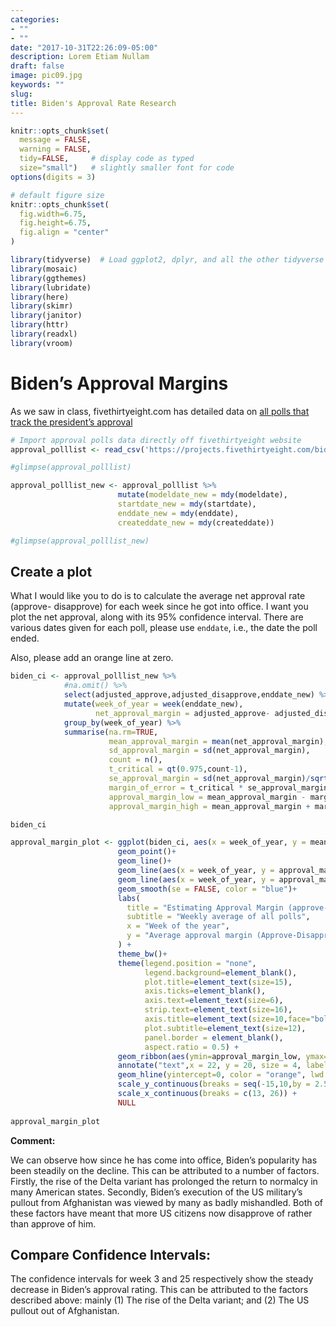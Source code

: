 ```yaml
---
categories:
- ""
- ""
date: "2017-10-31T22:26:09-05:00"
description: Lorem Etiam Nullam
draft: false
image: pic09.jpg
keywords: ""
slug: 
title: Biden's Approval Rate Research
---
```



```r
knitr::opts_chunk$set(
  message = FALSE, 
  warning = FALSE, 
  tidy=FALSE,     # display code as typed
  size="small")   # slightly smaller font for code
options(digits = 3)

# default figure size
knitr::opts_chunk$set(
  fig.width=6.75, 
  fig.height=6.75,
  fig.align = "center"
)
```


```r
library(tidyverse)  # Load ggplot2, dplyr, and all the other tidyverse packages
library(mosaic)
library(ggthemes)
library(lubridate)
library(here)
library(skimr)
library(janitor)
library(httr)
library(readxl)
library(vroom)
```


# Biden's Approval Margins

As we saw in class, fivethirtyeight.com has detailed data on [all polls that track the president's approval ](https://projects.fivethirtyeight.com/biden-approval-ratings)

```r
# Import approval polls data directly off fivethirtyeight website
approval_polllist <- read_csv('https://projects.fivethirtyeight.com/biden-approval-data/approval_polllist.csv') 

#glimpse(approval_polllist)

approval_polllist_new <- approval_polllist %>%
                        mutate(modeldate_new = mdy(modeldate),
                        startdate_new = mdy(startdate),
                        enddate_new = mdy(enddate),
                        createddate_new = mdy(createddate))

#glimpse(approval_polllist_new)

```

## Create a plot

What I would like you to do is to calculate the average net approval rate (approve- disapprove) for each week since he got into office. I want you plot the net approval, along with its 95% confidence interval. There are various dates given for each poll, please use `enddate`, i.e., the date the poll ended.

Also, please add an orange line at zero.

```r
biden_ci <- approval_polllist_new %>% 
            #na.omit() %>% 
            select(adjusted_approve,adjusted_disapprove,enddate_new) %>% 
            mutate(week_of_year = week(enddate_new),
                   net_approval_margin = adjusted_approve- adjusted_disapprove) %>% 
            group_by(week_of_year) %>% 
            summarise(na.rm=TRUE, 
                      mean_approval_margin = mean(net_approval_margin),
                      sd_approval_margin = sd(net_approval_margin),
                      count = n(),
                      t_critical = qt(0.975,count-1),
                      se_approval_margin = sd(net_approval_margin)/sqrt(count),
                      margin_of_error = t_critical * se_approval_margin,
                      approval_margin_low = mean_approval_margin - margin_of_error,
                      approval_margin_high = mean_approval_margin + margin_of_error)

biden_ci

approval_margin_plot <- ggplot(biden_ci, aes(x = week_of_year, y = mean_approval_margin, color = "orange"), group = 1) + 
                        geom_point()+
                        geom_line()+
                        geom_line(aes(x = week_of_year, y = approval_margin_low))+
                        geom_line(aes(x = week_of_year, y = approval_margin_high))+
                        geom_smooth(se = FALSE, color = "blue")+
                        labs(
                          title = "Estimating Approval Margin (approve-disapprove) for Joe Biden",
                          subtitle = "Weekly average of all polls",
                          x = "Week of the year",
                          y = "Average approval margin (Approve-Disapprove)"
                        ) +
                        theme_bw()+
                        theme(legend.position = "none",
                              legend.background=element_blank(),
                              plot.title=element_text(size=15),
                              axis.ticks=element_blank(),
                              axis.text=element_text(size=6),
                              strip.text=element_text(size=16),
                              axis.title=element_text(size=10,face="bold"),
                              plot.subtitle=element_text(size=12),
                              panel.border = element_blank(),
                              aspect.ratio = 0.5) +
                        geom_ribbon(aes(ymin=approval_margin_low, ymax=approval_margin_high, x=week_of_year), fill = "grey", alpha = 0.3) +
                        annotate("text",x = 22, y = 20, size = 4, label = "2021") +
                        geom_hline(yintercept=0, color = "orange", lwd = 1.3) +
                        scale_y_continuous(breaks = seq(-15,10,by = 2.5)) +
                        scale_x_continuous(breaks = c(13, 26)) +
                        NULL
  
approval_margin_plot
```

**Comment:**

We can observe how since he has come into office, Biden’s popularity has been steadily on the decline. This can be attributed to a number of factors. Firstly, the rise of the Delta variant has prolonged the return to normalcy in many American states. Secondly, Biden’s execution of the US military’s pullout from Afghanistan was viewed by many as badly mishandled. Both of these factors have meant that more US citizens now disapprove of rather than approve of him. 

## Compare Confidence Intervals:

The confidence intervals for week 3 and 25 respectively show the steady decrease in Biden’s approval rating. This can be attributed to the factors described above: mainly (1) The rise of the Delta variant; and (2) The US pullout out of Afghanistan. 


